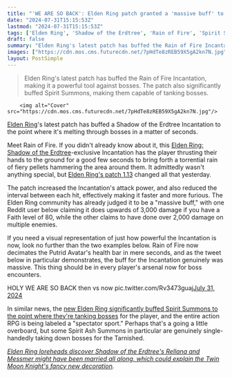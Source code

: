 ```yaml
---
title: "'WE ARE SO BACK': Elden Ring patch granted a 'massive buff' to Shadow of the Erdtree's worst Incantation, and now it's melting through bosses"
date: "2024-07-31T15:15:53Z"
lastmod: "2024-07-31T15:15:53Z"
tags: ['Elden Ring', 'Shadow of the Erdtree', 'Rain of Fire', 'Spirit Summons']
draft: false
summary: "Elden Ring's latest patch has buffed the Rain of Fire Incantation, making it a powerful tool against bosses. The patch also significantly buffed Spirit Summons, making them capable of tanking bosses."
images: ["https://cdn.mos.cms.futurecdn.net/7pHdTe8zREB59X5gA2kn7N.jpg"]
layout: PostSimple
---
```

> Elden Ring's latest patch has buffed the Rain of Fire Incantation, making it a powerful tool against bosses. The patch also significantly buffed Spirit Summons, making them capable of tanking bosses.


        <img alt="Cover" src="https://cdn.mos.cms.futurecdn.net/7pHdTe8zREB59X5gA2kn7N.jpg"/>
        
[Elden Ring](https://www.gamesradar.com/elden-ring-guide/)'s latest patch has buffed a Shadow of the Erdtree Incantation to the point where it's melting through bosses in a matter of seconds.

Meet Rain of Fire. If you didn't already know about it, this [Elden Ring: Shadow of the Erdtree](https://www.gamesradar.com/games/action-rpg/elden-ring-shadow-of-the-erdtree-guide/)-exclusive Incantation has the player thrusting their hands to the ground for a good few seconds to bring forth a torrential rain of fiery pellets hammering the area around them. It admittedly wasn't anything special, but [Elden Ring's patch 1.13](https://www.gamesradar.com/games/action-rpg/elden-ring-patch-113/) changed all that yesterday.

The patch increased the Incantation's attack power, and also reduced the interval between each hit, effectively making it faster and more furious. The Elden Ring community has already judged it to be a "massive buff," with one Reddit user below claiming it does upwards of 3,000 damage if you have a Faith level of 80, while the other claims to have done over 2,000 damage on multiple enemies.

If you need a visual representation of just how powerful the Incantation is now, look no further than the two examples below. Rain of Fire now decimates the Putrid Avatar's health bar in mere seconds, and as the tweet below in particular demonstrates, the buff for the Incantation genuinely was massive. This thing should be in every player's arsenal now for boss encounters.

HOLY WE ARE SO BACK then vs now pic.twitter.com/Rv3473guaj[July 31, 2024](https://twitter.com/GinoMachino/status/1818446343871906060)

In similar news, the [new Elden Ring significantly buffed Spirit Summons to the point where they're tanking bosses](https://www.gamesradar.com/games/action-rpg/elden-ring-becomes-a-spectator-sport-as-the-action-rpgs-latest-patch-transforms-spirit-ash-summons-into-boss-slaying-machines-more-worthy-of-becoming-an-elden-lord-than-us/) for the player, and the entire action RPG is being labeled a "spectator sport." Perhaps that's a going a little overboard, but some Spirit Ash Summons in particular are genuinely single-handedly taking down bosses for the Tarnished.

[<em>Elden Ring loreheads discover Shadow of the Erdtree's Rellana and Messmer might have been married all along, which could explain the Twin Moon Knight's fancy new decoration</em>](https://www.gamesradar.com/games/action-rpg/elden-ring-loreheads-discover-shadow-of-the-erdtrees-rellana-and-messmer-might-have-been-married-all-along-which-could-explain-the-twin-moon-knights-fancy-new-decoration/)*.*
        
